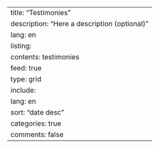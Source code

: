 ---
title: "Testimonies"
description: "Here a description (optional)"
lang: en
listing:
  contents: testimonies
  feed: true
  type: grid
  include:
    lang: en
  sort: "date desc"
  categories: true
comments: false
---